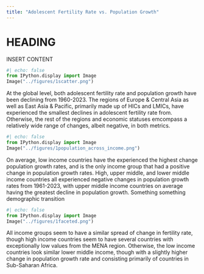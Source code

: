 ```yaml
---
title: "Adolescent Fertility Rate vs. Population Growth"
---
```


# HEADING
INSERT CONTENT

```python
#| echo: false
from IPython.display import Image
Image("../figures/1scatter.png")
```

At the global level, both adolescent fertility rate and population growth have been declining from 1960-2023. The regions of Europe & Central Asia as well as East Asia & Pacific, primarily made up of HICs and LMICs, have experienced the smallest declines in adolescent fertility rate from. Otherwise, the rest of the regions and economic statuses emcompass a relatively wide range of changes, albeit negative, in both metrics.

```python
#| echo: false
from IPython.display import Image
Image("../figures/1population_across_income.png")
```

On average, low income countries have the experienced the highest change population growth rates, and is the only income group that had a positive change in population growth rates. High, upper middle, and lower middle income countries all experienced negative changes in population growth rates from 1961-2023, with upper middle income countries on average having the greatest decline in population growth. Something something demographic transition

```python
#| echo: false
from IPython.display import Image
Image("../figures/1faceted.png")
```

All income groups seem to have a similar spread of change in fertility rate, though high income countries seem to have several countries with exceptionally low values from the MENA region. Otherwise, the low income countries look similar lower middle income, though with a slightly higher change in population growth rate and consisting primarily of countries in Sub-Saharan Africa.
